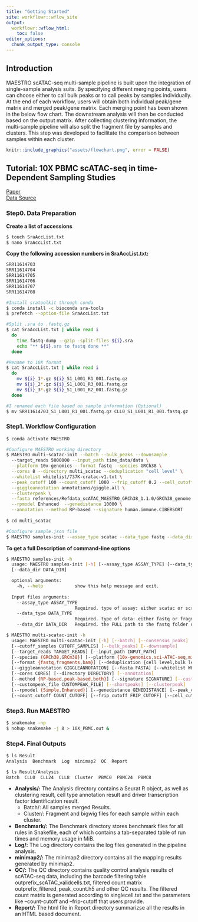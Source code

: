 ```yaml
---
title: "Getting Started"
site: workflowr::wflow_site
output:
  workflowr::wflow_html:
    toc: false
editor_options:
  chunk_output_type: console
---
```


## Introduction

MAESTRO scATAC-seq multi-sample pipeline is built upon the integration of single-sample analysis suits. By specifying different merging points, users can choose either to call bulk peaks or to call peaks by samples individually. At the end of each workflow, users will obtain both individual peak/gene matrix and merged peak/gene matrix. Each merging point has been shown in the below flow chart. The downstream analysis will then be conducted based on the output matrix. After collecting clustering information, the multi-sample pipeline will also split the fragment file by samples and clusters. This step was developed to facilitate the comparison between samples within each cluster.

```r
knitr::include_graphics("assets/flowchart.png", error = FALSE)

```

## Tutorial: 10X PBMC scATAC-seq in time-Dependent Sampling Studies

[Paper](https://genomebiology.biomedcentral.com/articles/10.1186/s13059-020-02032-0)\
[Data Source](https://www.ncbi.nlm.nih.gov/Traces/study/?acc=PRJNA545828&o=assay_type_s%3Aa)


### Step0. Data Preparation


**Create a list of accessions**

```bash
$ touch SraAccList.txt
$ nano SraAccList.txt

```

**Copy the following accession numbers in SraAccList.txt:**
```bash
SRR11614703
SRR11614704
SRR11614705
SRR11614706
SRR11614707
SRR11614708
```


```bash
#Install sratoolkit through conda
$ conda install -c bioconda sra-tools
$ prefetch --option-file SraAccList.txt

#Split .sra to .fastq.gz
$ cat SraAccList.txt | while read i
  do
    time fastq-dump --gzip -split-files ${i}.sra
    echo "** ${i}.sra to fastq done **"
  done

#Rename to 10X format
$ cat SraAccList.txt | while read i
  do
    mv ${i}_1*.gz ${i}_S1_L001_R1_001.fastq.gz
    mv ${i}_2*.gz ${i}_S1_L001_R3_001.fastq.gz
    mv ${i}_3*.gz ${i}_S1_L001_R2_001.fastq.gz
  done

#I renamed each file based on sample information (Optional)
$ mv SRR11614703_S1_L001_R1_001.fastq.gz CLL0_S1_L001_R1_001.fastq.gz

```

### Step1. Workflow Configuration
```bash
$ conda activate MAESTRO

#Configure MAESTRO working directory
$ MAESTRO multi-scatac-init --batch --bulk_peaks --downsample 
  --target_reads 5000000 --input_path time_data/data \
  --platform 10x-genomics --format fastq --species GRCh38 \
  --cores 8 --directory multi_scatac --deduplication "cell level" \
  --whitelist whitelist/737K-cratac-v1.txt \
  --peak_cutoff 100 --count_cutoff 1000 --frip_cutoff 0.2 --cell_cutoff 10 \
  --giggleannotation annotations/giggle.all \
  --clusterpeak \
  --fasta references/Refdata_scATAC_MAESTRO_GRCh38_1.1.0/GRCh38_genome.fa \
  --rpmodel Enhanced  --genedistance 10000 \
  --annotation --method RP-based --signature human.immune.CIBERSORT
  
$ cd multi_scatac

#Configure sample.json file
$ MAESTRO samples-init --assay_type scatac --data_type fastq --data_dir time_data/data/
```

**To get a full Description of command-line options**
```bash
$ MAESTRO samples-init -h
  usage: MAESTRO samples-init [-h] [--assay_type ASSAY_TYPE] [--data_type DATA_TYPE] 
  [--data_dir DATA_DIR]

  optional arguments:
    -h, --help            show this help message and exit.
  
  Input files arguments:
    --assay_type ASSAY_TYPE
                          Required. type of assay: either scatac or scrna.
    --data_type DATA_TYPE
                          Required. type of data: either fastq or fragment.
    --data_dir DATA_DIR   Required. the FULL path to the fastq folder or the fragment folder.

$ MAESTRO multi-scatac-init -h
  usage: MAESTRO multi-scatac-init [-h] [--batch] [--consensus_peaks] 
  [--cutoff_samples CUTOFF_SAMPLES] [--bulk_peaks] [--downsample] 
  [--target_reads TARGET_READS] [--input_path INPUT_PATH]
  [--species {GRCh38,GRCm38}] [--platform {10x-genomics,sci-ATAC-seq,microfluidic}] 
  [--format {fastq,fragments,bam}] [--deduplication {cell level,bulk level}]
  [--giggleannotation GIGGLEANNOTATION] [--fasta FASTA] [--whitelist WHITELIST] 
  [--cores CORES] [--directory DIRECTORY] [--annotation]
  [--method {RP-based,peak-based,both}] [--signature SIGNATURE] [--custompeaks] 
  [--custompeak_file CUSTOMPEAK_FILE] [--shortpeaks] [--clusterpeak]
  [--rpmodel {Simple,Enhanced}] [--genedistance GENEDISTANCE] [--peak_cutoff PEAK_CUTOFF] 
  [--count_cutoff COUNT_CUTOFF] [--frip_cutoff FRIP_CUTOFF] [--cell_cutoff CELL_CUTOFF]
```


### Step3. Run MAESTRO
```bash
$ snakemake -np
$ nohup snakemake -j 8 > 10X_PBMC.out &
```


### Step4. Final Outputs

```bash
$ ls Result
Analysis  Benchmark  Log  minimap2  QC  Report

$ ls Result/Analysis
Batch  CLL0  CLL24  CLL8  Cluster  PBMC0  PBMC24  PBMC8
```

*  **Analysis/:** The Analysis directory contains a Seurat R object, as well as clustering result, cell type annotation result and driver transcription factor identification result.
    + Batch/: All samples merged Results.
    + Cluster/: Fragment and bigwig files for each sample within each cluster.
    
*  **Benchmark/:** The Benchmark directory stores benchmark files for all rules in Snakefile, each of which contains a tab-separated table of run times and memory usage in MiB.
*  **Log/:** The Log directory contains the log files generated in the pipeline analysis.
*  **minimap2/:** The minimap2 directory contains all the mapping results generated by minimap2.
*  **QC/:** The QC directory contains quality control analysis results of scATAC-seq data, including the barcode filtering table outprefix_scATAC_validcells.txt, filtered count matrix outprefix_filtered_peak_count.h5 and other QC results. The filtered count matrix is generated according to singlecell.txt and the parameters like --count-cutoff and --frip-cutoff that users provide. 
*  **Report/:** The html file in Report directory summarizse all the results in an HTML based document. 



